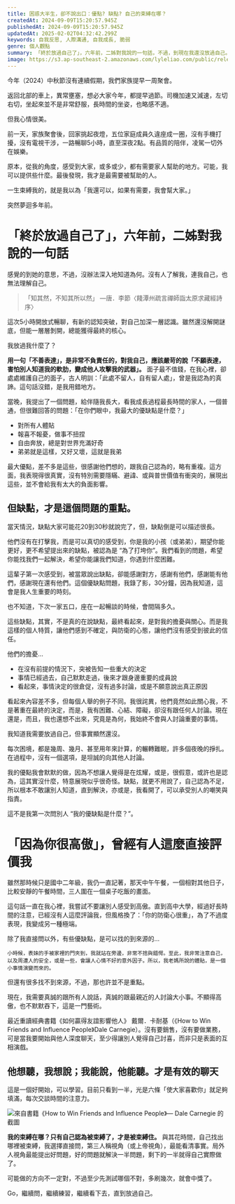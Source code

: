 ```yaml
---
title: 困惑大半生，卻不說出口：優點? 缺點? 自己的束縛在哪？
createdAt: 2024-09-09T15:20:57.945Z
publishedAt: 2024-09-09T15:20:57.945Z
updatedAt: 2025-02-02T04:32:42.299Z
keywords: 自我反思, 人際溝通, 自我成長, 脆弱
genre: 個人觀點
summary: 「終於放過自己了」，六年前，二姊對我說的一句話，不過，到現在我還沒放過自己。大家有沒有一種懷才不遇，或是，自己認為的優點都沒被看到，缺點卻四處被傳播？也許你跟我一樣，害怕告訴大家你的好、你的壞、你的強項與軟肋。
image: https://s3.ap-southeast-2.amazonaws.com/lyleliao.com/public/release-myself.png
---
```


今年（2024）中秋節沒有連續假期，我們家族提早一周聚會。

返回北部的車上，異常壅塞，想必大家今年，都提早過節。司機加速又減速，左切右切，坐起來並不是非常舒服，長時間的坐姿，也略感不適。

但我心情很美。

前一天，家族聚會後，回家挑起夜燈，五位家庭成員久違座成一圈，沒有手機打擾，沒有電視干涉，一路暢聊5小時，直至深夜2點。有品質的陪伴，凌駕一切外在娛樂。

原本，從我的角度，感受到大家，或多或少，都有需要家人幫助的地方。可能，我可以提供些什麼。最後發現，我才是最需要被幫助的人。

一生束縛我的，就是我以為「我還可以，如果有需要，我會幫大家。」

突然夢迴多年前。

# 「終於放過自己了」，六年前，二姊對我說的一句話

感覺的到她的意思，不過，沒辦法深入地知道為何。沒有人了解我，連我自己，也無法理解自己。

> 「知其然，不知其所以然」
> —唐．李節〈餞潭州疏言禪師詣太原求藏經詩序〉

這次5小時開放式暢聊，有新的認知突破，對自己加深一層認識。雖然還沒解開謎底，但能一層層剝開，總能獲得最終的核心。

我放過我什麼了？

**用一句「不善表達」，是非常不負責任的，對我自己，應該嚴苛的說「不願表達，害怕別人知道我的軟肋，變成他人攻擊我的武器」。** 面子最不值錢，在我心裡，卻處處維護自己的面子，古人明訓：「此處不留人，自有留人處」，曾是我認為的真諦。這句話沒錯，是我用錯地方。

當晚，我提出了一個問題，給伴隨我長大，看我成長過程最長時間的家人，一個普通，但很難回答的問題：「在你們眼中，我最大的優缺點是什麼？」

- 對所有人體貼
- 報喜不報憂，做事不扭捏
- 自由奔放，總是對世界充滿好奇
- 弟弟就是這樣，又好又壞，這就是我弟

最大優點，差不多是這些，很感謝他們想的，跟我自己認為的，略有重複。這方面，我表現得很真實，沒有特別需要隱瞞、避諱、或與普世價值有衝突的，展現出這些，並不會給我有太大的負面影響。

## 但缺點，才是這個問題的重點。

當天情況，缺點大家可能花20到30秒就說完了，但，缺點倒是可以描述很長。

他們沒有在打擊我，而是可以真切的感受到，你是我的小孩（或弟弟），期望你能更好，更不希望提出來的缺點，被認為是 “為了打垮你”。我們看到的問題，希望你能找我們一起解決，希望你能讓我們知道，你遇到什麼困難。

這輩子第一次感受到，被當眾說出缺點，卻能感謝對方，感謝有他們，感謝能有他們，感謝現在還有他們。這個優缺點問題，我錄了影，30分鐘，因為我知道，這會是我人生重要的時刻。

也不知道，下次一家五口，座在一起暢談的時候，會間隔多久。

這些缺點，其實，不是真的在說缺點，最終看起來，是對我的擔憂與關心。而是我這樣的個人特質，讓他們感到不確定，與防衛的心態，讓他們沒有感受到彼此的信任。

他們的擔憂…

- 在沒有前提的情況下，突被告知一些重大的決定
- 事情已經過去，自己默默走過，後來才跟身邊重要的成員說
- 看起來，事情決定的很倉促，沒有過多討論，或是不願意說出真正原因

看起來內容差不多，但每個人舉的例子不同。我很詫異，他們竟然如此關心我，不是著重在最終的決定，而是，我有困難、心結、障礙，卻沒有跟任何人討論。現在還是，而且，我也還想不出來，究竟是為何，我始終不會與人討論重要的事情。

我知道我需要放過自己，但事實顯然還沒。

每次困境，都是幾周、幾月、甚至用年來計算，的輾轉難眠，許多個夜晚的掙扎。在過程中，沒有一個選項，是坦誠的向其他人討論。

我的優點我會默默的做，因為不想讓人覺得是在炫耀，或是，很假意，或許也是認為，這其實沒什麼，特意展現似乎很奇怪。缺點，就更不用說了，自己認為不足，所以根本不敢讓別人知道，直到解決，亦或是，我看開了，可以承受別人的嘲笑與指責。

這不是我第一次問別人 “我的優缺點是什麼？”。

# 「因為你很高傲」，曾經有人這麼直接評價我

雖然那時候只是國中二年級，我仍一直記著，那天中午午餐，一個相對其他日子，比較安靜的午餐時間，三人圍在一個桌子吃飯的畫面。

這句話一直在我心裡，我嘗試不要讓別人感受到高傲。直到高中大學，經過好長時間的注意，已經沒有人這麼評論我，但風格換了：「你的防衛心很重」，為了不過度表現，我變成另一種極端。

除了我直接問以外，有些優缺點，是可以找的到來源的…

    小時候，表妹的手被家裡的門夾到，我就站在旁邊，非常不捨與錯愕。至此，我非常注意自己，以及周遭人的安全，或是一些，會讓人心情不好的意外因子。所以，我老媽所說的體貼，是一個小事情演變而來的。

但還有很多找不到來源，不過，那也許並不是重點。

現在，我需要真誠的跟所有人說話，真誠的跟最親近的人討論大小事。不顯得高傲，也不默默吞下，這是一門藝術。

最近重讀經典書籍《如何贏得友誼影響他人》 戴爾．卡耐基（《How to Win Friends and Influence People》Dale Carnegie）。沒有要銷售，沒有要做業務，可是當我要開始與他人深度聊天，至少得讓別人覺得自己討喜，而非只是表面的互相演戲。

## 他想聽，我想說；我能說，他能聽。才是有效的聊天

這是一個好開始，可以學習。目前只看到一半，光是六條「使大家喜歡你」就足夠填滿，每次交談時間的注意力。

![來自書籍《How to Win Friends and Influence People》— Dale Carnegie 的截圖](https://s3.ap-southeast-2.amazonaws.com/lyleliao.com/public/1399dc8a-af0d-4056-9780-41b85acfb2d2_864x851.jpeg)

**我的束縛在哪？只有自己認為被束縛了，才是被束縛住。** 與其花時間，自己找出哪裡被束縛，我選擇直接問，第三人稱視角（或上帝視角），最能看清事實。局外人視角最能提出好問題，好的問題就解決一半問題，剩下的一半就得自己實際做了。

可能做的方向不一定對，不過至少先測試哪個不對，多刷幾次，就會中獎了。

Go，繼續問，繼續練習，繼續看下去，直到放過自己。
